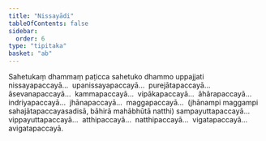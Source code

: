 ```yaml
---
title: "Nissayādi"
tableOfContents: false
sidebar:
  order: 6
type: "tipitaka"
basket: "ab"
---
```



<DynamicBreadcrumb />

<Division number="60">

<Paragraph number="162">
Sahetukaṃ dhammaṃ paṭicca sahetuko dhammo uppajjati nissayapaccayā…  upanissayapaccayā…  purejātapaccayā…  āsevanapaccayā…  kammapaccayā…  vipākapaccayā…  āhārapaccayā…  indriyapaccayā…  jhānapaccayā…  maggapaccayā…  (jhānampi maggampi sahajātapaccayasadisā, bāhirā mahābhūtā natthi) sampayuttapaccayā…  vippayuttapaccayā…  atthipaccayā…  natthipaccayā…  vigatapaccayā…  avigatapaccayā.
</Paragraph>
</Division>